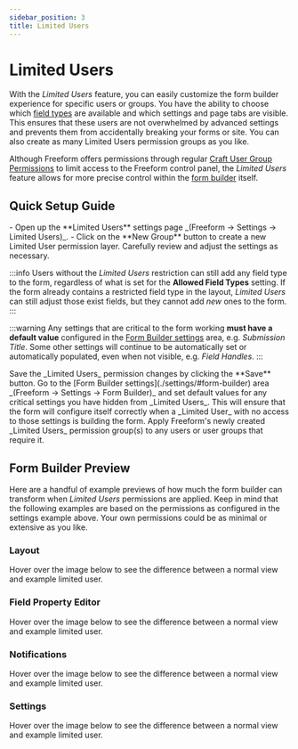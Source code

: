 ```yaml
---
sidebar_position: 3
title: Limited Users
---
```




# Limited Users<Badge type="pro" text="Pro" /><Badge type="feature" text="New in 5.4+" />

With the _Limited Users_ feature, you can easily customize the form builder experience for specific users or groups. You have the ability to choose which [field types](../forms/fields/) are available and which settings and page tabs are visible. This ensures that these users are not overwhelmed by advanced settings and prevents them from accidentally breaking your forms or site. You can also create as many Limited Users permission groups as you like.

Although Freeform offers permissions through regular [Craft User Group Permissions](./permissions/) to limit access to the Freeform control panel, the _Limited Users_ feature allows for more precise control within the [form builder](../forms/builder/) itself.

<Photo
  img={LimitedUsersSettingsPhoto}
  alt="Limited Users - Permission Settings"
/>

## Quick Setup Guide

<VerticalStepWrapper>
<StepMarkdown>
- Open up the **Limited Users** settings page _(Freeform → Settings → Limited Users)_.
- Click on the **New Group** button to create a new Limited User permission layer.
</StepMarkdown>
<StepMarkdown>
Carefully review and adjust the settings as necessary.

:::info
Users without the _Limited Users_ restriction can still add any field type to the form, regardless of what is set for the **Allowed Field Types** setting. If the form already contains a restricted field type in the layout, _Limited Users_ can still adjust those exist fields, but they cannot add _new_ ones to the form.
:::

:::warning
Any settings that are critical to the form working **must have a default value** configured in the [Form Builder settings](./settings/#form-builder) area, e.g. _Submission Title_. Some other settings will continue to be automatically set or automatically populated, even when not visible, e.g. _Field Handles_.
:::

</StepMarkdown>
<StepMarkdown>
Save the _Limited Users_ permission changes by clicking the **Save** button.

</StepMarkdown>
<StepMarkdown>
Go to the [Form Builder settings](./settings/#form-builder) area _(Freeform → Settings → Form Builder)_ and set default values for any critical settings you have hidden from _Limited Users_. This will ensure that the form will configure itself correctly when a _Limited User_ with no access to those settings is building the form.

</StepMarkdown>
<StepMarkdown>
Apply Freeform's newly created _Limited Users_ permission group(s) to any users or user groups that require it.

<Photo
  scale="45"
  img={LimitedUsersPermissionPhoto}
  alt="Freeform Limited User Permission "
/>

</StepMarkdown>
</VerticalStepWrapper>

## Form Builder Preview

Here are a handful of example previews of how much the form builder can transform when _Limited Users_ permissions are applied. Keep in mind that the following examples are based on the permissions as configured in the settings example above. Your own permissions could be as minimal or extensive as you like.

### Layout

Hover over the image below to see the difference between a normal view and example limited user.

<HoverPhotoChange>
  <Photo
    img={LayoutBeforePhoto}
    alt="Limited Users - Form Builder Layout - Normal"
  />
  <Photo
    img={LayoutAfterPhoto}
    alt="Limited Users - Form Builder Layout - Limited"
  />
</HoverPhotoChange>

### Field Property Editor

Hover over the image below to see the difference between a normal view and example limited user.

<HoverPhotoChange>
  <Photo
    img={PropertyEditorBeforePhoto}
    alt="Limited Users - Form Builder Field Property Editor - Normal"
  />
  <Photo
    img={PropertyEditorAfterPhoto}
    alt="Limited Users - Form Builder Field Property Editor - Limited"
  />
</HoverPhotoChange>

### Notifications

Hover over the image below to see the difference between a normal view and example limited user.

<HoverPhotoChange>
  <Photo
    img={NotificationBeforePhoto}
    alt="Limited Users - Form Builder Notifications - Normal"
  />
  <Photo
    img={NotificationAfterPhoto}
    alt="Limited Users - Form Builder Notifications - Limited"
  />
</HoverPhotoChange>

### Settings

Hover over the image below to see the difference between a normal view and example limited user.

<HoverPhotoChange>
  <Photo
    img={SettingsBeforePhoto}
    alt="Limited Users - Form Builder Settings - Normal"
  />
  <Photo
    img={SettingsAfterPhoto}
    alt="Limited Users - Form Builder Settings - Limited"
  />
</HoverPhotoChange>
